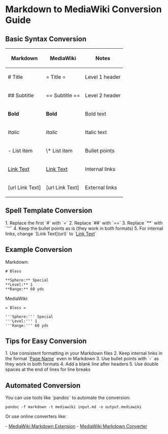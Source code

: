 = Markdown to MediaWiki Conversion Guide =

== Basic Syntax Conversion ==

{| class="wikitable"
|-
! Markdown !! MediaWiki !! Notes
|-
| # Title || = Title = || Level 1 header
|-
| ## Subtitle || == Subtitle == || Level 2 header
|-
| '''Bold''' || '''Bold''' || Bold text
|-
| ''Italic'' || ''Italic'' || Italic text
|-
| - List item || \* List item || Bullet points
|-
| [[Link Text]] || [[Link Text]] || Internal links
|-
| [url Link Text] || [url Link Text] || External links
|}

== Spell Template Conversion ==

1. Replace the first `#` with `=`
2. Replace `##` with `==`
3. Replace `**` with `'''`
4. Keep the bullet points as is (they work in both formats)
5. For internal links, change `[Link Text](url)` to `[[Link Text]]`

== Example Conversion ==

Markdown:

<pre>
# Bless

**Sphere:** Special  
**Level:** 1  
**Range:** 60 yds
</pre>

MediaWiki:

<pre>
= Bless =

'''Sphere:''' Special
'''Level:''' 1
'''Range:''' 60 yds
</pre>

== Tips for Easy Conversion ==

1. Use consistent formatting in your Markdown files
2. Keep internal links in the format `[[Page Name]]` even in Markdown
3. Use bullet points with `-` as they work in both formats
4. Add a blank line after headers
5. Use double spaces at the end of lines for line breaks

== Automated Conversion ==

You can use tools like `pandoc` to automate the conversion:

<pre>
pandoc -f markdown -t mediawiki input.md -o output.mediawiki
</pre>

Or use online converters like:

- [https://www.mediawiki.org/wiki/Extension:Markdown MediaWiki Markdown Extension]
- [https://github.com/outofcontrol/mediawiki-markdown-converter MediaWiki Markdown Converter]
